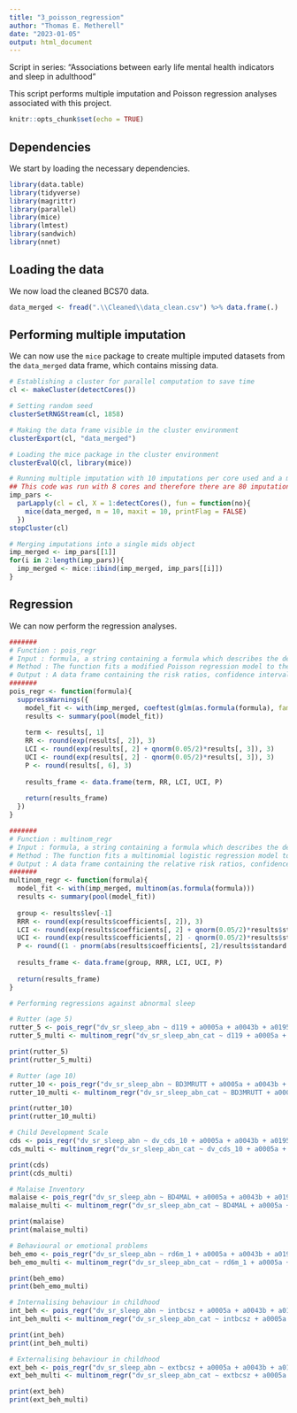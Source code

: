 ---
title: "3_poisson_regression"
author: "Thomas E. Metherell"
date: "2023-01-05"
output: html_document
---

Script in series: "Associations between early life mental health indicators and sleep in adulthood"

This script performs multiple imputation and Poisson regression analyses associated with this project.

```{r setup, include=FALSE}
knitr::opts_chunk$set(echo = TRUE)
```

## Dependencies
We start by loading the necessary dependencies.

```{r dependencies}
library(data.table)
library(tidyverse)
library(magrittr)
library(parallel)
library(mice)
library(lmtest)
library(sandwich)
library(nnet)
```

## Loading the data
We now load the cleaned BCS70 data.

```{r load_data}
data_merged <- fread(".\\Cleaned\\data_clean.csv") %>% data.frame(.)
```

## Performing multiple imputation
We can now use the `mice` package to create multiple imputed datasets from the `data_merged` data frame, which contains missing data.

```{r mi}
# Establishing a cluster for parallel computation to save time
cl <- makeCluster(detectCores())

# Setting random seed
clusterSetRNGStream(cl, 1858)

# Making the data frame visible in the cluster environment
clusterExport(cl, "data_merged")

# Loading the mice package in the cluster environment
clusterEvalQ(cl, library(mice))

# Running multiple imputation with 10 imputations per core used and a maximum of 10 iterations
## This code was run with 8 cores and therefore there are 80 imputations in total
imp_pars <-
  parLapply(cl = cl, X = 1:detectCores(), fun = function(no){
    mice(data_merged, m = 10, maxit = 10, printFlag = FALSE)
  })
stopCluster(cl)

# Merging imputations into a single mids object 
imp_merged <- imp_pars[[1]]
for(i in 2:length(imp_pars)){
  imp_merged <- mice::ibind(imp_merged, imp_pars[[i]])
}
```

## Regression
We can now perform the regression analyses.

```{r regression}
#######
# Function : pois_regr
# Input : formula, a string containing a formula which describes the dependent and independent variables in the form "dep ~ ind1 + ind2 + ind3 + ..."
# Method : The function fits a modified Poisson regression model to the multiply imputed data according to the specified formula, obtains the risk ratio, confidence intervals and p-values from the model and binds these into a data frame
# Output : A data frame containing the risk ratios, confidence intervals and p-values obtained from a modified Poisson regression of the specified independent variables against the dependent variable
#######
pois_regr <- function(formula){
  suppressWarnings({
    model_fit <- with(imp_merged, coeftest(glm(as.formula(formula), family = poisson(link = "log"))), vcov. = sandwich)
    results <- summary(pool(model_fit))
    
    term <- results[, 1]
    RR <- round(exp(results[, 2]), 3)
    LCI <- round(exp(results[, 2] + qnorm(0.05/2)*results[, 3]), 3)
    UCI <- round(exp(results[, 2] - qnorm(0.05/2)*results[, 3]), 3)
    P <- round(results[, 6], 3)
    
    results_frame <- data.frame(term, RR, LCI, UCI, P)
    
    return(results_frame)
  })
}

#######
# Function : multinom_regr
# Input : formula, a string containing a formula which describes the dependent and independent variables in the form "dep ~ ind1 + ind2 + ind3 + ...". The dependent variable must be a factor
# Method : The function fits a multinomial logistic regression model to the multiply imputed data according to the specified formula, obtains the relative risk ratios, confidence intervals and p-values from the model and binds these into a data frame
# Output : A data frame containing the relative risk ratios, confidence intervals and p-values obtained from a multinomial regression of the specified independent variables against the dependent variable
#######
multinom_regr <- function(formula){
  model_fit <- with(imp_merged, multinom(as.formula(formula)))
  results <- summary(pool(model_fit))
  
  group <- results$lev[-1]
  RRR <- round(exp(results$coefficients[, 2]), 3)
  LCI <- round(exp(results$coefficients[, 2] + qnorm(0.05/2)*results$standard.errors[, 2]), 3)
  UCI <- round(exp(results$coefficients[, 2] - qnorm(0.05/2)*results$standard.errors[, 2]), 3)
  P <- round((1 - pnorm(abs(results$coefficients[, 2]/results$standard.errors[, 2]), 0, 1)) * 2, 3)
  
  results_frame <- data.frame(group, RRR, LCI, UCI, P)
  
  return(results_frame)
}

# Performing regressions against abnormal sleep

# Rutter (age 5)
rutter_5 <- pois_regr("dv_sr_sleep_abn ~ d119 + a0005a + a0043b + a0195a + a0278 + dv_sc_birth + dv_par_edu_birth + tenure + prmnh + crowd + ameni + brfed")
rutter_5_multi <- multinom_regr("dv_sr_sleep_abn_cat ~ d119 + a0005a + a0043b + a0195a + a0278 + dv_sc_birth + dv_par_edu_birth + tenure + prmnh + crowd + ameni + brfed")

print(rutter_5)
print(rutter_5_multi)

# Rutter (age 10)
rutter_10 <- pois_regr("dv_sr_sleep_abn ~ BD3MRUTT + a0005a + a0043b + a0195a + a0278 + dv_sc_birth + dv_par_edu_birth + dv_sc_age_5 + e216a + dv_cog_abil_5 + dv_med_5 + d016a + bmi + fclrg90 + tenure + sepmumbcs + prmnh + crowd + ameni + brfed + resmove")
rutter_10_multi <- multinom_regr("dv_sr_sleep_abn_cat ~ BD3MRUTT + a0005a + a0043b + a0195a + a0278 + dv_sc_birth + dv_par_edu_birth + dv_sc_age_5 + e216a + dv_cog_abil_5 + dv_med_5 + d016a + bmi + fclrg90 + tenure + sepmumbcs + prmnh + crowd + ameni + brfed + resmove")

print(rutter_10)
print(rutter_10_multi)

# Child Development Scale
cds <- pois_regr("dv_sr_sleep_abn ~ dv_cds_10 + a0005a + a0043b + a0195a + a0278 + dv_sc_birth + dv_par_edu_birth + dv_sc_age_5 + e216a + dv_cog_abil_5 + dv_med_5 + d016a + bmi + fclrg90 + tenure + sepmumbcs + prmnh + crowd + ameni + brfed + resmove")
cds_multi <- multinom_regr("dv_sr_sleep_abn_cat ~ dv_cds_10 + a0005a + a0043b + a0195a + a0278 + dv_sc_birth + dv_par_edu_birth + dv_sc_age_5 + e216a + dv_cog_abil_5 + dv_med_5 + d016a + bmi + fclrg90 + tenure + sepmumbcs + prmnh + crowd + ameni + brfed + resmove")

print(cds)
print(cds_multi)

# Malaise Inventory
malaise <- pois_regr("dv_sr_sleep_abn ~ BD4MAL + a0005a + a0043b + a0195a + a0278 + dv_sc_birth + dv_par_edu_birth + dv_sc_age_5 + e216a + dv_cog_abil_5 + dv_med_5 + d016a + dv_bas_g + dv_med_10 + dv_sc_age_16 + bmi + fclrg90 + tenure + divorce + sepmumbcs + prmnh + crowd + ameni + brfed + resmove")
malaise_multi <- multinom_regr("dv_sr_sleep_abn_cat ~ BD4MAL + a0005a + a0043b + a0195a + a0278 + dv_sc_birth + dv_par_edu_birth + dv_sc_age_5 + e216a + dv_cog_abil_5 + dv_med_5 + d016a + dv_bas_g + dv_med_10 + dv_sc_age_16 + bmi + fclrg90 + tenure + divorce + sepmumbcs + prmnh + crowd + ameni + brfed + resmove")

print(malaise)
print(malaise_multi)

# Behavioural or emotional problems
beh_emo <- pois_regr("dv_sr_sleep_abn ~ rd6m_1 + a0005a + a0043b + a0195a + a0278 + dv_sc_birth + dv_par_edu_birth + dv_sc_age_5 + e216a + dv_cog_abil_5 + dv_med_5 + d016a + dv_bas_g + dv_med_10 + dv_sc_age_16 + bmi + fclrg90 + tenure + divorce + sepmumbcs + prmnh + crowd + ameni + brfed + resmove")
beh_emo_multi <- multinom_regr("dv_sr_sleep_abn_cat ~ rd6m_1 + a0005a + a0043b + a0195a + a0278 + dv_sc_birth + dv_par_edu_birth + dv_sc_age_5 + e216a + dv_cog_abil_5 + dv_med_5 + d016a + dv_bas_g + dv_med_10 + dv_sc_age_16 + bmi + fclrg90 + tenure + divorce + sepmumbcs + prmnh + crowd + ameni + brfed + resmove")

print(beh_emo)
print(beh_emo_multi)

# Internalising behaviour in childhood
int_beh <- pois_regr("dv_sr_sleep_abn ~ intbcsz + a0005a + a0043b + a0195a + a0278 + dv_sc_birth + dv_par_edu_birth + dv_sc_age_5 + e216a + dv_cog_abil_5 + dv_med_5 + d016a + dv_bas_g + dv_med_10 + dv_sc_age_16 + bmi + fclrg90 + tenure + divorce + sepmumbcs + prmnh + crowd + ameni + brfed + resmove")
int_beh_multi <- multinom_regr("dv_sr_sleep_abn_cat ~ intbcsz + a0005a + a0043b + a0195a + a0278 + dv_sc_birth + dv_par_edu_birth + dv_sc_age_5 + e216a + dv_cog_abil_5 + dv_med_5 + d016a + dv_bas_g + dv_med_10 + dv_sc_age_16 + bmi + fclrg90 + tenure + divorce + sepmumbcs + prmnh + crowd + ameni + brfed + resmove")

print(int_beh)
print(int_beh_multi)

# Externalising behaviour in childhood
ext_beh <- pois_regr("dv_sr_sleep_abn ~ extbcsz + a0005a + a0043b + a0195a + a0278 + dv_sc_birth + dv_par_edu_birth + dv_sc_age_5 + e216a + dv_cog_abil_5 + dv_med_5 + d016a + dv_bas_g + dv_med_10 + dv_sc_age_16 + bmi + fclrg90 + tenure + divorce + sepmumbcs + prmnh + crowd + ameni + brfed + resmove")
ext_beh_multi <- multinom_regr("dv_sr_sleep_abn_cat ~ extbcsz + a0005a + a0043b + a0195a + a0278 + dv_sc_birth + dv_par_edu_birth + dv_sc_age_5 + e216a + dv_cog_abil_5 + dv_med_5 + d016a + dv_bas_g + dv_med_10 + dv_sc_age_16 + bmi + fclrg90 + tenure + divorce + sepmumbcs + prmnh + crowd + ameni + brfed + resmove")

print(ext_beh)
print(ext_beh_multi)
```